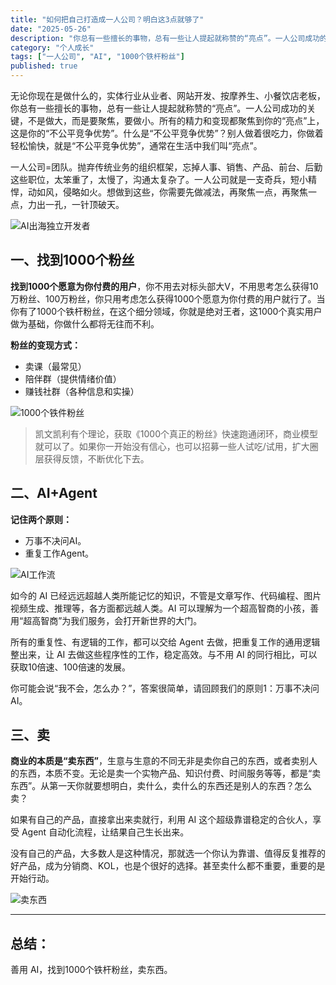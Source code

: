 ```yaml
---
title: "如何把自己打造成一人公司？明白这3点就够了"
date: "2025-05-26"
description: "你总有一些擅长的事物，总有一些让人提起就称赞的“亮点”。一人公司成功的关键，不是做大，而是要聚焦，要做小。"
category: "个人成长"
tags: ["一人公司", "AI", "1000个铁杆粉丝"]
published: true
---
```


无论你现在是做什么的，实体行业从业者、网站开发、按摩养生、小餐饮店老板，你总有一些擅长的事物，总有一些让人提起就称赞的“亮点”。一人公司成功的关键，不是做大，而是要聚焦，要做小。所有的精力和变现都聚焦到你的“亮点”上，这是你的“不公平竞争优势”。什么是“不公平竞争优势”？别人做着很吃力，你做着轻松愉快，就是“不公平竞争优势”，通常在生活中我们叫“亮点”。

一人公司=团队。抛弃传统业务的组织框架，忘掉人事、销售、产品、前台、后勤这些职位，太笨重了，太慢了，沟通太复杂了。一人公司就是一支奇兵，短小精悍，动如风，侵略如火。想做到这些，你需要先做减法，再聚焦一点，再聚焦一点，力出一孔，一针顶破天。

![AI出海独立开发者](https://orlczltufypuqlygpmdg.supabase.co/storage/v1/object/public/paitoubing//paitoubing.png)

## 一、找到1000个粉丝

**找到1000个愿意为你付费的用户**，你不用去对标头部大V，不用思考怎么获得10万粉丝、100万粉丝，你只用考虑怎么获得1000个愿意为你付费的用户就行了。当你有了1000个铁杆粉丝，在这个细分领域，你就是绝对王者，这1000个真实用户做为基础，你做什么都将无往而不利。

**粉丝的变现方式：**

- 卖课（最常见）
- 陪伴群（提供情绪价值）
- 赚钱社群（各种信息和实操）

![1000个铁件粉丝](https://orlczltufypuqlygpmdg.supabase.co/storage/v1/object/public/paitoubing//1000.png)

> 凯文凯利有个理论，获取《1000个真正的粉丝》快速跑通闭环，商业模型就可以了。如果你一开始没有信心，也可以招募一些人试吃/试用，扩大圈层获得反馈，不断优化下去。

## 二、AI+Agent

**记住两个原则：**

- 万事不决问AI。
- 重复工作Agent。

![AI工作流](https://orlczltufypuqlygpmdg.supabase.co/storage/v1/object/public/paitoubing//AIAgent.png)

如今的 AI 已经远远超越人类所能记忆的知识，不管是文章写作、代码编程、图片视频生成、推理等，各方面都远越人类。AI 可以理解为一个超高智商的小孩，善用“超高智商”为我们服务，会打开新世界的大门。

所有的重复性、有逻辑的工作，都可以交给 Agent 去做，把重复工作的通用逻辑整出来，让 AI 去做这些程序性的工作，稳定高效。与不用 AI 的同行相比，可以获取10倍速、100倍速的发展。

你可能会说“我不会，怎么办？”，答案很简单，请回顾我们的原则1：万事不决问 AI。

## 三、卖

**商业的本质是“卖东西”**，生意与生意的不同无非是卖你自己的东西，或者卖别人的东西，本质不变。无论是卖一个实物产品、知识付费、时间服务等等，都是“卖东西”。从第一天你就要想明白，卖什么，卖什么的东西还是别人的东西？怎么卖？

如果有自己的产品，直接拿出来卖就行，利用 AI 这个超级靠谱稳定的合伙人，享受 Agent 自动化流程，让结果自己生长出来。

没有自己的产品，大多数人是这种情况，那就选一个你认为靠谱、值得反复推荐的好产品，成为分销商、KOL，也是个很好的选择。甚至卖什么都不重要，重要的是开始行动。

![卖东西](https://orlczltufypuqlygpmdg.supabase.co/storage/v1/object/public/paitoubing//mai.png)

---
## 总结：

善用 AI，找到1000个铁杆粉丝，卖东西。